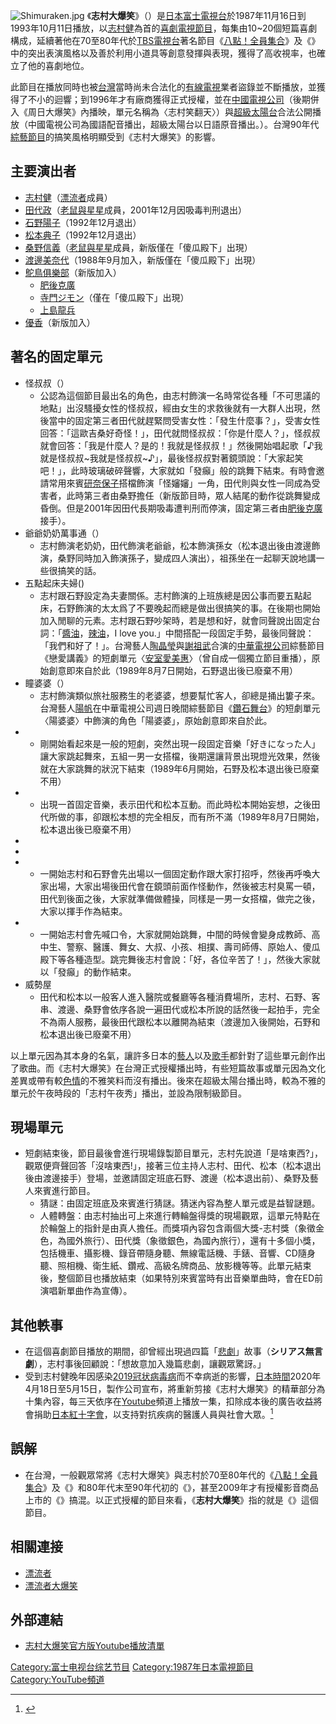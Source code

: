 {{影集資訊
| 名稱     = 志村大爆笑
| 原名     = {{lang|ja|志村けんのだいじょうぶだぁ}}
| image   = 
| caption =  
| 原創者   =  
| 分類     = 
| camera        = 
| picture_format = 
| 每集長      = 54分鐘
| 編劇        = 
| 演出        = [[志村健|志村健]]
| 片頭曲       = 
| 片尾曲      =  
| 標語        = 
| 拍攝地       = {{日本}}
| 製作人       = 井澤健、本居幸治
| 國家        = {{JPN}}
| 語言        = [[日語|日語]]
| 首播國家     = {{JPN}}
| 頻道        = [[富士電視台|富士電視台]]
| 開始        =  {{start date|1987|11|16}}
| 結束         =  {{end date|1993|10|11}}
| 季數        = 
| 集數        =  10
| 官方網站     = 
| 續作        = 
| related       = 
| imdb_id    = 
| tv_com_id  = 
| 台灣名稱 = 
}}

[[File:Shimuraken.jpg|thumb]]
《'''志村大爆笑'''》（'''{{lang|ja|志村けんのだいじょうぶだぁ}}'''）是[[日本|日本]][[富士電視台|富士電視台]]於1987年11月16日到1993年10月11日播放，以[[志村健|志村健]]為首的[[喜劇|喜劇]][[電視節目|電視節目]]，每集由10~20個短篇喜劇構成，延續著他在70至80年代於[[TBS電視台|TBS電視台]]著名節目《[[八點！全員集合|八點！全員集合]]》及《{{link-ja|漂流者大爆笑|ドリフ大爆笑}}》中的突出表演風格以及善於利用小道具等創意發揮與表現，獲得了高收視率，也確立了他的喜劇地位。

此節目在播放同時也被[[台灣|台灣]]當時尚未合法化的[[有線電視|有線電視]]業者盜錄並不斷播放，並獲得了不小的迴響；到1996年才有廠商獲得正式授權，並在[[中國電視公司|中國電視公司]]（後期併入《周日大爆笑》內播映，單元名稱為〈志村笑翻天〉）與[[八大娛樂台|超級太陽台]]合法公開播放（中國電視公司為國語配音播出，超級太陽台以日語原音播出。）。台灣90年代[[綜藝節目|綜藝節目]]的搞笑風格明顯受到《志村大爆笑》的影響。

==主要演出者==
*[[志村健|志村健]]（[[漂流者|漂流者]]成員）
*[[田代政|田代政]]（[[老鼠與星星|老鼠與星星]]成員，2001年12月因吸毒判刑退出）
*[[石野陽子|石野陽子]]（1992年12月退出）
*[[松本典子|松本典子]]（1992年12月退出）
*[[桑野信義|桑野信義]]（[[老鼠與星星|老鼠與星星]]成員，新版僅在「傻瓜殿下」出現）
*[[渡邊美奈代|渡邊美奈代]]（1988年9月加入，新版僅在「傻瓜殿下」出現）
*[[鴕鳥俱樂部|鴕鳥俱樂部]]（新版加入）
**[[肥後克廣|肥後克廣]]
**[[寺門ジモン|寺門ジモン]]（僅在「傻瓜殿下」出現）
**[[上島龍兵|上島龍兵]]
*[[優香|優香]]（新版加入）

==著名的固定單元==
*怪叔叔（{{lang|ja|変なおじさん}}）
**公認為這個節目最出名的角色，由志村飾演一名時常從各種「不可思議的地點」出沒騷擾女性的怪叔叔，經由女生的求救後就有一大群人出現，然後當中的固定第三者田代就趕緊問受害女性：「發生什麼事？」，受害女性回答：「這歐吉桑好奇怪！」，田代就問怪叔叔：「你是什麼人？」，怪叔叔就會回答：「我是什麼人？是的！我就是怪叔叔！」然後開始唱起歌「♪我就是怪叔叔~我就是怪叔叔~♪」，最後怪叔叔對著鏡頭說：「大家起笑吧！」，此時玻璃破碎聲響，大家就如「發癲」般的跳舞下結束。有時會邀請常用來賓[[研奈保子|研奈保子]]搭檔飾演「怪嬸嬸」一角，田代則與女性一同成為受害者，此時第三者由桑野擔任（新版節目時，眾人結尾的動作從跳舞變成昏倒。但是2001年因田代長期吸毒遭判刑而停演，固定第三者由[[肥後克廣|肥後克廣]]接手）。
*爺爺奶奶萬事通（{{lang|ja|ご存知！じいさんばあさん}}）
**志村飾演老奶奶，田代飾演老爺爺，松本飾演孫女（松本退出後由渡邊飾演，桑野同時加入飾演孫子，變成四人演出），祖孫坐在一起聊天說地講一些很搞笑的話。
*五點起床夫婦({{lang|ja|「ご・ご・五時!?」の夫婦}})
**志村跟石野設定為夫妻關係。志村飾演的上班族總是因公事而要五點起床，石野飾演的太太爲了不要晚起而總是做出很搞笑的事。在後期也開始加入閒聊的元素。志村跟石野吵架時，若是想和好，就會同聲說出固定台詞：「[[醬油|醬油]]，[[辣油|辣油]]，I love you.」中間搭配一段固定手勢，最後同聲說：「我們和好了！」。台灣藝人[[陶晶瑩|陶晶瑩]]與[[謝祖武|謝祖武]]合演的[[中華電視公司|中華電視公司]]綜藝節目《戀愛講義》的短劇單元〈[[安室愛美惠|安室愛美惠]]〉（曾自成一個獨立節目重播），原始創意即來自於此（1989年8月7日開始，石野退出後已廢棄不用）
*瞳婆婆（{{lang|ja|ひとみ婆さん}}）
**志村飾演類似旅社服務生的老婆婆，想要幫忙客人，卻總是捅出簍子來。台灣藝人[[陽帆|陽帆]]在中華電視公司週日晚間綜藝節目《[[鑽石舞台|鑽石舞台]]》的短劇單元〈陽婆婆〉中飾演的角色「陽婆婆」，原始創意即來自於此。
*{{lang|ja|好きになった人}}
**剛開始看起來是一般的短劇，突然出現一段固定音樂「好きになった人」讓大家跳起舞來，五組一男一女搭檔，後期還讓背景出現燈光效果，然後就在大家跳舞的狀況下結束（1989年6月開始，石野及松本退出後已廢棄不用）
*{{lang|ja|まさしと典子}}
**出現一首固定音樂，表示田代和松本互動。而此時松本開始妄想，之後田代所做的事，卻跟松本想的完全相反，而有所不滿（1989年8月7日開始，松本退出後已廢棄不用）
*{{lang|ja|デシ男}}
*{{lang|ja|イエイエおじさん、いいよなぁおじさん}}
*{{lang|ja|パイのパイのパイ体操}}
**一開始志村和石野會先出場以一個固定動作跟大家打招呼，然後再呼喚大家出場，大家出場後田代會在鏡頭前面作怪動作，然後被志村臭罵一頓，田代到後面之後，大家就準備做體操，同樣是一男一女搭檔，做完之後，大家以揮手作為結束。
*{{lang|ja|ウンジャラゲ}}
**一開始志村會先喊口令，大家就開始跳舞，中間的時候會變身成教師、高中生、警察、醫護、舞女、大叔、小孩、相撲、壽司師傅、原始人、傻瓜殿下等各種造型。跳完舞後志村會說：「好，各位辛苦了！」，然後大家就以「發癲」的動作結束。
*威勢屋
**田代和松本以一般客人進入醫院或餐廳等各種消費場所，志村、石野、客串、渡邊、桑野會依序各說一遍田代或松本所說的話然後一起拍手，完全不為兩人服務，最後田代跟松本以離開為結束（渡邊加入後開始，石野和松本退出後已廢棄不用）

以上單元因為其本身的名氣，讓許多日本的[[藝人|藝人]]以及[[歌手|歌手]]都針對了這些單元創作出了歌曲。而《志村大爆笑》在台灣正式授權播出時，有些短篇故事或單元因為文化差異或帶有較[[色情|色情]]的不雅笑料而沒有播出。後來在超級太陽台播出時，較為不雅的單元於午夜時段的「志村午夜秀」播出，並設為限制級節目。

==現場單元==
*短劇結束後，節目最後會進行現場錄製節目單元，志村先說道「是啥東西?」，觀眾便齊聲回答「沒啥東西!」，接著三位主持人志村、田代、松本（松本退出後由渡邊接手）登場，並邀請固定班底石野、渡邊（松本退出前）、桑野及藝人來賓進行節目。
**猜謎：由固定班底及來賓進行猜謎。猜迷內容為整人單元或是益智謎題。
**人體轉盤：由志村抽出可上來進行轉輪盤得獎的現場觀眾，這單元特點在於輪盤上的指針是由真人擔任。而獎項內容包含兩個大獎-志村獎（象徵金色，為國外旅行）、田代獎（象徵銀色，為國內旅行），還有十多個小獎，包括機車、攝影機、錄音帶隨身聽、無線電話機、手錶、音響、CD隨身聽、照相機、衛生紙、鑽戒、高級名牌商品、放影機等等。此單元結束後，整個節目也播放結束（如果特別來賓當時有出音樂單曲時，會在ED前演唱新單曲作為宣傳）。

==其他軼事==
*在這個喜劇節目播放的期間，卻曾經出現過四篇「[[悲劇|悲劇]]」故事（'''シリアス無言劇'''），志村事後回顧說：「想故意加入幾篇悲劇，讓觀眾驚訝。」
*受到志村健晚年因感染[[2019冠狀病毒病日本疫情|2019冠状病毒病]]而不幸病逝的影響，[[日本時間|日本時間]]2020年4月18日至5月15日，製作公司{{link-ja|IZAWA OFFICE|イザワオフィス}}宣布，將重新剪接《志村大爆笑》的精華部分為十集內容，每三天依序在[[Youtube|Youtube]]頻道上播放一集，扣除成本後的廣告收益將會捐助[[日本紅十字會|日本紅十字會]]，以支持對抗疾病的醫護人員與社會大眾。<ref>{{cite news |title=「志村けんのだいじょぶだぁ」 動画公開のお知らせ |url=https://izawaoffice.jp/news200418.html |accessdate=2020-04-18 |work=イザワオフィス |date=2020-04-18 |archive-date=2021-01-09 |archive-url=https://web.archive.org/web/20210109211904/https://izawaoffice.jp/news200418.html |dead-url=no }}</ref>

==誤解==
*在台灣，一般觀眾常將《志村大爆笑》與志村於70至80年代的《[[八點！全員集合|八點！全員集合]]》及《{{link-ja|漂流者大爆笑|ドリフ大爆笑}}》和80年代末至90年代初的《{{link-ja|加藤茶志村健搞笑電視|加トちゃんケンちゃんごきげんテレビ}}》，甚至2009年才有授權影音商品上市的《{{link-ja|志村大爆笑之傻瓜殿下鴻門宴|志村けんのバカ殿様}}》搞混。以正式授權的節目來看，《'''志村大爆笑'''》指的就是《'''{{lang|ja|志村けんのだいじょうぶだぁ}}'''》這個節目。

==相關連接==
*[[漂流者|漂流者]]
*[[漂流者大爆笑|漂流者大爆笑]]

==外部連結==
*[https://www.youtube.com/playlist?list=PLKMESq2tZllEAX_gYPmQms-bB_JHnruYy 志村大爆笑官方版Youtube播放清單] {{Wayback|url=https://www.youtube.com/playlist?list=PLKMESq2tZllEAX_gYPmQms-bB_JHnruYy |date=20210205180624 }}


{{DEFAULTSORT:Shimura Ken no Daijoubudaa}}
[[Category:富士电视台综艺节目|Category:富士电视台综艺节目]]
[[Category:1987年日本電視節目|Category:1987年日本電視節目]]
[[Category:YouTube頻道|Category:YouTube頻道]]